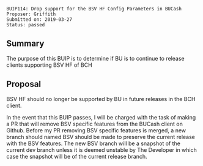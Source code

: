 <pre>
BUIP114: Drop support for the BSV HF Config Parameters in BUCash
Proposer: Griffith 
Submitted on: 2019-03-27
Status: passed
</pre>

==Summary==
The purpose of this BUIP is to determine if BU is to continue to release clients supporting BSV HF of BCH

==Proposal==
BSV HF should no longer be supported by BU in future releases in the BCH client.

In the event that this BUIP passes, I will be charged with the task of making a PR that will remove BSV specific features from the BUCash client on Github.
Before my PR removing BSV specific features is merged, a new branch should named BSV should be made to preserve the current release with the BSV features. The new BSV branch will be a snapshot of the current dev branch unless it is deemed unstable by The Developer in which case the snapshot will be of the current release branch.
